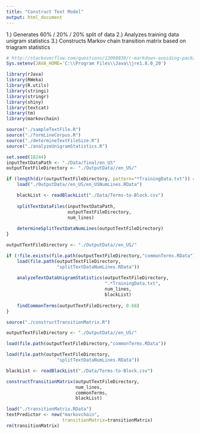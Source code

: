 ```yaml
---
title: "Construct Text Model"
output: html_document
---
```

1.) Generates 60% / 20% / 20% split of data
2.) Analyzes training data unigram statistics
3.) Constructs Markov chain transition matrix
based on triagram statistics

```r
# http://stackoverflow.com/questions/13090838/r-markdown-avoiding-package-loading-messages
Sys.setenv(JAVA_HOME='C:\\Program Files\\Java\\jre1.8.0_20')

library(rJava)
library(RWeka)
library(R.utils)
library(stringi)
library(stringr)
library(shiny)
library(textcat)
library(tm)
library(markovchain)

source("./sampleTextFile.R")
source("./formLineCorpus.R")
source("./determineTextFileSize.R")
source("./analyzeUnigramStatistics.R")
```

```r
set.seed(18244)
inputTextDataPath <- "./Data/final/en_US"
outputTextFileDirectory <- "./OutputData//en_US/"

if (length(dir(outputTextFileDirectory, pattern="*TrainingData.txt")) == 0) {
    load("./OutputData//en_US/en_USNumLines.RData")

    blackList <- readBlackList("./Data/Terms-to-Block.csv")
    
    splitTextDataFiles(inputTextDataPath,
                       outputTextFileDirectory,
                       num_lines)
    
    determineSplitTextDataNumLines(outputTextFileDirectory)    
}
```

```r
outputTextFileDirectory <- "./OutputData//en_US/"

if (!file.exists(file.path(outputTextFileDirectory,"commonTerms.RData"))) {
    load(file.path(outputTextFileDirectory,
                   "splitTextDataNumLines.RData"))
    
    analyzeTextDataUnigramStatistics(outputTextFileDirectory,
                                     ".*TrainingData.txt",
                                     num_lines,
                                     blackList)
    
    findCommonTerms(outputTextFileDirectory, 0.68)    
}
```

```r
source("./constructTransitionMatrix.R")

outputTextFileDirectory <- "./OutputData//en_US/"

load(file.path(outputTextFileDirectory,"commonTerms.RData"))

load(file.path(outputTextFileDirectory,
                   "splitTextDataNumLines.RData"))

blackList <- readBlackList("./Data/Terms-to-Block.csv")

constructTransitionMatrix(outputTextFileDirectory,
                          num_lines,
                          commonTerms,
                          blackList)

load("./transitionMatrix.RData")
textPredictor <- new("markovchain",
                     transitionMatrix=transitionMatrix)
rm(transitionMatrix)
```

